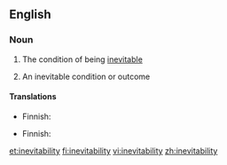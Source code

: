 ==English==

===Noun===
{{en-noun|inevitabilities|-}}

#{{uncountable}} The condition of being [[inevitable]]
#{{countable}} An inevitable condition or outcome

====Translations====
{{trans-top|the condition of being inevitable}}
*Finnish: {{t-|fi|väistämättömyys}}
{{trans-mid}}
{{trans-bottom}}

{{trans-top|an inevitable condition or outcome}}
*Finnish: {{t-|fi|väistämättömyys}}
{{trans-mid}}
{{trans-bottom}}

[[et:inevitability]]
[[fi:inevitability]]
[[vi:inevitability]]
[[zh:inevitability]]